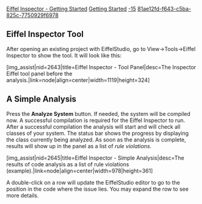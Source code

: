 [[Property:title|Eiffel Inspector - Getting Started]]
[[Property:link_title|Getting Started]]
[[Property:weight|-15]]
[[Property:uuid|81ae12fd-f643-c5ba-825c-7750929f6978]]
==Eiffel Inspector Tool==
After opening an existing project with EiffelStudio, go to View->Tools->Eiffel Inspector to show the tool. It will look like this:

[img_assist|nid=2643|title=Eiffel Inspector - Tool Panel|desc=The Inspector Eiffel tool panel before the analysis.|link=node|align=center|width=1119|height=324]

== A Simple Analysis ==

Press the '''Analyze System''' button. If needed, the system will be compiled now. A successful compilation is required for the Eiffel Inspector to run. After a successful compilation the analysis will start and will check all classes of your system. The status bar shows the progress by displaying the class currently being analyzed. As soon as the analysis is complete, results will show up in the panel as a list of ''rule violations''.

[img_assist|nid=2645|title=Eiffel Inspector - Simple Analysis|desc=The results of code analysis as a list of rule violations (example).|link=node|align=center|width=978|height=361]

A double-click on a row will update the EiffelStudio editor to go to the position in the code where the issue lies. You may expand the row to see more details.

